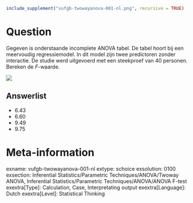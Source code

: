 ```{r, echo = FALSE, results = "hide"}
include_supplement("vufgb-twowayanova-001-nl.png", recursive = TRUE)
```

Question
========
Gegeven is onderstaande incomplete ANOVA tabel. De tabel hoort bij een meervoudig regressiemodel. In dit model zijn twee predictoren zonder interactie. De studie werd uitgevoerd met een steekproef van 40 personen. Bereken de *F*-waarde.

![](vufgb-twowayanova-001-nl.png)

Answerlist
----------
* 6.43
* 6.60
* 9.49
* 9.75

Meta-information
================
exname: vufgb-twowayanova-001-nl
extype: schoice
exsolution: 0100
exsection: Inferential Statistics/Parametric Techniques/ANOVA/Twoway ANOVA, Inferential Statistics/Parametric Techniques/ANOVA/ANOVA F-test
exextra[Type]: Calculation, Case, Interpretating output
exextra[Language]: Dutch
exextra[Level]: Statistical Thinking